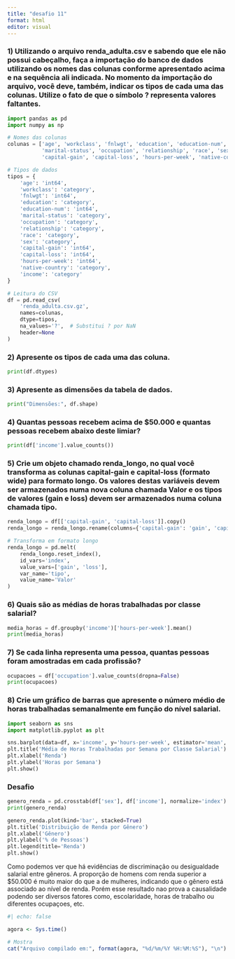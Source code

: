 ---
title: "desafio 11"
format: html
editor: visual
---

### 1) Utilizando o arquivo renda_adulta.csv e sabendo que ele não possui cabeçalho, faça a importação do banco de dados utilizando os nomes das colunas conforme apresentado acima e na sequência ali indicada. No momento da importação do arquivo, você deve, também, indicar os tipos de cada uma das colunas. Utilize o fato de que o símbolo ? representa valores faltantes.



```{python}
import pandas as pd
import numpy as np

# Nomes das colunas
colunas = ['age', 'workclass', 'fnlwgt', 'education', 'education-num',
           'marital-status', 'occupation', 'relationship', 'race', 'sex',
           'capital-gain', 'capital-loss', 'hours-per-week', 'native-country', 'income']

# Tipos de dados
tipos = {
    'age': 'int64',
    'workclass': 'category',
    'fnlwgt': 'int64',
    'education': 'category',
    'education-num': 'int64',
    'marital-status': 'category',
    'occupation': 'category',
    'relationship': 'category',
    'race': 'category',
    'sex': 'category',
    'capital-gain': 'int64',
    'capital-loss': 'int64',
    'hours-per-week': 'int64',
    'native-country': 'category',
    'income': 'category'
}

# Leitura do CSV
df = pd.read_csv(
    'renda_adulta.csv.gz',
    names=colunas,
    dtype=tipos,
    na_values='?',  # Substitui ? por NaN
    header=None
)

```

### 2) Apresente os tipos de cada uma das coluna.

```{python}

print(df.dtypes)
```

### 3) Apresente as dimensões da tabela de dados.

```{python}

print("Dimensões:", df.shape)
```

### 4) Quantas pessoas recebem acima de $50.000 e quantas pessoas recebem abaixo deste limiar?

```{python}

print(df['income'].value_counts())
```

### 5) Crie um objeto chamado renda_longo, no qual você transforma as colunas capital-gain e capital-loss (formato wide) para formato longo. Os valores destas variáveis devem ser armazenados numa nova coluna chamada Valor e os tipos de valores (gain e loss) devem ser armazenados numa coluna chamada tipo.

```{python}

renda_longo = df[['capital-gain', 'capital-loss']].copy()
renda_longo = renda_longo.rename(columns={'capital-gain': 'gain', 'capital-loss': 'loss'})

# Transforma em formato longo
renda_longo = pd.melt(
    renda_longo.reset_index(),
    id_vars='index',
    value_vars=['gain', 'loss'],
    var_name='tipo',
    value_name='Valor'
)
```

### 6) Quais são as médias de horas trabalhadas por classe salarial?

```{python}

media_horas = df.groupby('income')['hours-per-week'].mean()
print(media_horas)
```

### 7) Se cada linha representa uma pessoa, quantas pessoas foram amostradas em cada profissão?

```{python}

ocupacoes = df['occupation'].value_counts(dropna=False)
print(ocupacoes)

```

### 8) Crie um gráfico de barras que apresente o número médio de horas trabalhadas semanalmente em função do nível salarial.

```{python}

import seaborn as sns
import matplotlib.pyplot as plt

sns.barplot(data=df, x='income', y='hours-per-week', estimator='mean', ci=None)
plt.title('Média de Horas Trabalhadas por Semana por Classe Salarial')
plt.xlabel('Renda')
plt.ylabel('Horas por Semana')
plt.show()

```

### Desafio

```{python}
genero_renda = pd.crosstab(df['sex'], df['income'], normalize='index') * 100
print(genero_renda)

```

```{python}

genero_renda.plot(kind='bar', stacked=True)
plt.title('Distribuição de Renda por Gênero')
plt.xlabel('Gênero')
plt.ylabel('% de Pessoas')
plt.legend(title='Renda')
plt.show()
```

Como podemos ver que há evidências de discriminação ou desigualdade salarial entre gêneros. A proporção de homens com renda superior a \$50.000 é muito maior do que a de mulheres, indicando que o gênero está associado ao nível de renda. Porém esse resultado nao prova a causalidade podendo ser diversos fatores como, escolaridade, horas de trabalho ou diferentes ocupaçoes, etc.

```{r}
#| echo: false

agora <- Sys.time()

# Mostra
cat("Arquivo compilado em:", format(agora, "%d/%m/%Y %H:%M:%S"), "\n")
```
